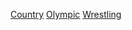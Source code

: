 {{Categories by country|nocat}}
{{Parent category}}

[[Category:奧運角力運動員|Country]]
[[Category:各國角力運動員|Olympic]]
[[Category:夏季奧運各國各項目運動員|Wrestling]]
